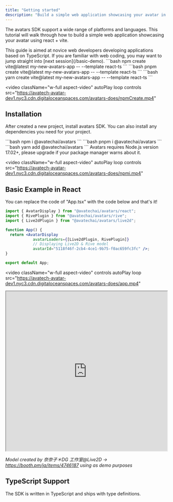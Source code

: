 ```yaml
---
title: "Getting started"
description: "Build a simple web application showcasing your avatar in few step."
---
```


The avatars SDK support a wide range of platforms and languages. This tutorial will walk through how to build a
simple web application showcasing your avatar using react + vite.

<Note colors='#000000'>
  This guide is aimed at novice web developers developing applications based on
  TypeScript. If you are familiar with web coding, you may want to jump straight
  into [next session](/basic-demo).
</Note>

<Tabs>
  <Tab title="npm">
    ```bash 
    npm create vite@latest my-new-avatars-app -- --template react-ts 
    ```
  </Tab>
  <Tab title="pnpm">
    ```bash 
    pnpm create vite@latest my-new-avatars-app -- --template react-ts
    ```  
    </Tab>
  <Tab title="yarn">
    ```bash 
    yarn create vite@latest my-new-avatars-app -- --template react-ts
    ```
  </Tab>
</Tabs>

<video
  className="w-full aspect-video"
  autoPlay
  loop
  controls
  src="https://avatech-avatar-dev1.nyc3.cdn.digitaloceanspaces.com/avatars-does/npmCreate.mp4"
></video>

## Installation

After created a new project, install avatars SDK. You can also install any dependencies you need for your project.

<Tabs>
  <Tab title="npm">
    ```bash 
    npm i @avatechai/avatars
    ```
  </Tab>
  <Tab title="pnpm">
    ```bash 
    pnpm i @avatechai/avatars
    ```  
    </Tab>
  <Tab title="yarn">
    ```bash 
    yarn add @avatechai/avatars
    ```
  </Tab>
</Tabs>

<Info>
  Avatars requires Node.js version 17.02+, please upgrade if your package
  manager warns about it.
</Info>

<video
  className="w-full aspect-video"
  autoPlay
  loop
  controls
  src="https://avatech-avatar-dev1.nyc3.cdn.digitaloceanspaces.com/avatars-does/npmi.mp4"
></video>

## Basic Example in React

You can replace the code of "App.tsx" with the code below and that's it!

```jsx App.tsx
import { AvatarDisplay } from "@avatechai/avatars/react";
import { RivePlugin } from "@avatechai/avatars/rive";
import { Live2dPlugin } from "@avatechai/avatars/live2d";

function App() {
  return <AvatarDisplay
            avatarLoaders={[Live2dPlugin, RivePlugin]}
            // Displaying Live2D & Rive model
            avatarId="5118f46f-2cb4-4ce1-9b75-f0ac659fc3fc" />;
}

export default App;
```

<video
  className="w-full aspect-video"
  controls
  autoPlay
  loop
  src="https://avatech-avatar-dev1.nyc3.cdn.digitaloceanspaces.com/avatars-does/app.mp4"
></video>

<iframe
  src="https://codesandbox.io/embed/demo1-8q3g7v?autoresize=1&codemirror=1&fontsize=14&hidenavigation=1&theme=dark&module=/src/App.tsx"
  width="100%"
  height="500px"
  title="demo1"
  allow="accelerometer; ambient-light-sensor; camera; encrypted-media; geolocation; gyroscope; hid; microphone; midi; payment; usb; vr; xr-spatial-tracking"
  sandbox="allow-forms allow-modals allow-popups allow-presentation allow-same-origin allow-scripts"
></iframe>

_Model created by 奈奈子＊DG 工作室@Live2D -> https://booth.pm/ja/items/4746187 using as demo purposes_

## TypeScript Support

The SDK is written in TypeScript and ships with type definitions.
